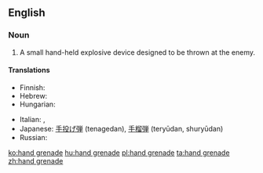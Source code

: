 {{wikipedia}}

==English==

===Noun===
{{en-noun|sg=[[hand]] [[grenade]]}}

# {{military}} A small hand-held explosive device designed to be thrown at the enemy.

====Translations====
{{top}}
* Finnish: {{t-|fi|käsikranaatti}}
* Hebrew: {{he-translation|רמון יד|rimon yad}}
* Hungarian: {{t+|hu|kézigránát}}
{{mid}}
* Italian: {{t-|it|granata|f}}, {{t-|it|bomba a mano|f}}
* Japanese: [[手投げ弾]] (tenagedan), [[手榴弾]] (teryūdan, shuryūdan)
* Russian: {{t+|ru|граната|f|tr=granáta|sc=Cyrl}}
{{bottom}}

[[ko:hand grenade]]
[[hu:hand grenade]]
[[pl:hand grenade]]
[[ta:hand grenade]]
[[zh:hand grenade]]